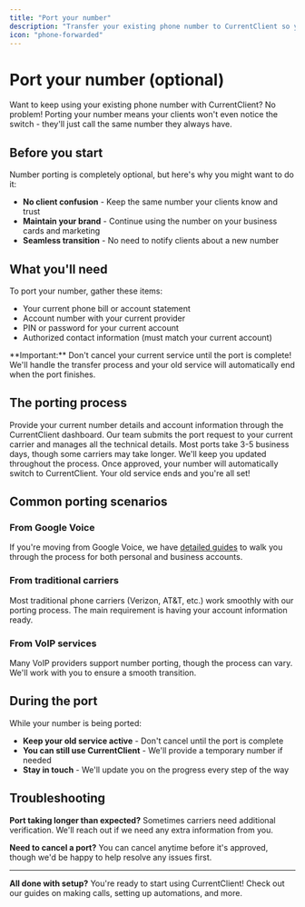 ```yaml
---
title: "Port your number"
description: "Transfer your existing phone number to CurrentClient so your clients can reach you using the same number they know."
icon: "phone-forwarded"
---
```


# Port your number (optional)

Want to keep using your existing phone number with CurrentClient? No problem! Porting your number means your clients won't even notice the switch - they'll just call the same number they always have.

## Before you start

Number porting is completely optional, but here's why you might want to do it:

- **No client confusion** - Keep the same number your clients know and trust
- **Maintain your brand** - Continue using the number on your business cards and marketing
- **Seamless transition** - No need to notify clients about a new number

## What you'll need

To port your number, gather these items:

- Your current phone bill or account statement
- Account number with your current provider
- PIN or password for your current account
- Authorized contact information (must match your current account)

<Note>
**Important:** Don't cancel your current service until the port is complete! We'll handle the transfer process and your old service will automatically end when the port finishes.
</Note>

## The porting process

<Steps>
  <Step title="Submit your port request">
    Provide your current number details and account information through the CurrentClient dashboard.
  </Step>
  
  <Step title="We handle the paperwork">
    Our team submits the port request to your current carrier and manages all the technical details.
  </Step>
  
  <Step title="Wait for approval">
    Most ports take 3-5 business days, though some carriers may take longer. We'll keep you updated throughout the process.
  </Step>
  
  <Step title="Port completion">
    Once approved, your number will automatically switch to CurrentClient. Your old service ends and you're all set!
  </Step>
</Steps>

## Common porting scenarios

### From Google Voice
If you're moving from Google Voice, we have [detailed guides](/guides/porting-number/google-voice) to walk you through the process for both personal and business accounts.

### From traditional carriers
Most traditional phone carriers (Verizon, AT&T, etc.) work smoothly with our porting process. The main requirement is having your account information ready.

### From VoIP services
Many VoIP providers support number porting, though the process can vary. We'll work with you to ensure a smooth transition.

## During the port

While your number is being ported:

- **Keep your old service active** - Don't cancel until the port is complete
- **You can still use CurrentClient** - We'll provide a temporary number if needed
- **Stay in touch** - We'll update you on the progress every step of the way

## Troubleshooting

**Port taking longer than expected?** Sometimes carriers need additional verification. We'll reach out if we need any extra information from you.

**Need to cancel a port?** You can cancel anytime before it's approved, though we'd be happy to help resolve any issues first.

---

**All done with setup?** You're ready to start using CurrentClient! Check out our guides on making calls, setting up automations, and more.